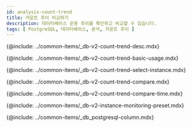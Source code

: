 ```yaml
---
id: analysis-count-trend
title: 카운트 추이 비교하기
description: 데이터베이스 운용 추이를 확인하고 비교할 수 있습니다.
tags: [ PostgreSQL, 데이터베이스, 분석, 카운트 추이 ]
---
```



<Note product='PostgreSQL' link='../postgresql-v1/analysis-count-trend' />

<!-- description-->
{@include: ../common-items/_db-v2-count-trend-desc.mdx}


<!-- ## 기본 화면 안내-->
{@include: ../common-items/_db-v2-count-trend-basic-usage.mdx}

<!-- ### 비교 대상 선택하기-->
{@include: ../common-items/_db-v2-count-trend-select-instance.mdx}

<!-- ### 액티브 세션 정보 비교하기-->
{@include: ../common-items/_db-v2-count-trend-compare.mdx}

<!-- ### 특정 시간 비교하기-->
{@include: ../common-items/_db-v2-count-trend-compare-time.mdx}

<!--## 프리셋-->
{@include: ../common-items/_db-v2-instance-monitoring-preset.mdx} 

<!--컬럼 정보 안내-->
{@include: ../common-items/_db_postgresql-column.mdx}

